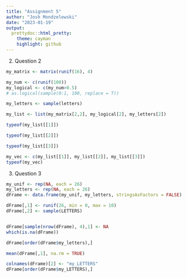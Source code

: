 ```yaml
---
title: "Assignment 5"
author: "Josh Mondzelewski"
date: "2023-01-19"
output: 
  prettydoc::html_pretty:
    theme: cayman
    highlight: github
---
```

2. Question 2  

```r
my_matrix <- matrix(runif(16), 4)

my_num <- c(runif(100))
my_logical <- c(my_num>0.5)
# as.logical(sample(0:1, 100, replace = T))

my_letters <- sample(letters)

my_list <- list(my_matrix[2,2], my_logical[2], my_letters[2])

typeof(my_list[[1]])

typeof(my_list[[2]])

typeof(my_list[[3]])

my_vec <- c(my_list[[1]], my_list[[2]], my_list[[3]])
typeof(my_vec)
```

3. Question 3

```r
my_unif <- rep(NA, each = 26)
my_letters <- rep(NA, each = 26)
dFrame <- data.frame(my_unif, my_letters, stringsAsFactors = FALSE)

dFrame[,1] <- runif(26, min = 0, max = 10)
dFrame[,2] <- sample(LETTERS)


dFrame[sample(nrow(dFrame), 4),1] <- NA
which(is.na(dFrame))

dFrame[order(dFrame$my_letters),]

mean(dFrame[,1], na.rm = TRUE)

colnames(dFrame)[2] <- "my_LETTERS"
dFrame[order(dFrame$my_LETTERS),]
```

